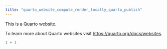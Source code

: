 ```yaml
---
title: "quarto_website_compute_render_locally_quarto_publish"
---
```


This is a Quarto website.

To learn more about Quarto websites visit <https://quarto.org/docs/websites>.

```r
1 + 1
```
